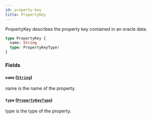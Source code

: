 ```yaml
---
id: property-key
title: PropertyKey
---
```



PropertyKey describes the property key contained in an oracle data.

```graphql
type PropertyKey {
  name: String
  type: PropertyKeyType!
}
```


### Fields

#### `name` ([`String`](/docs/testnet/graphql/scalars/string))

name is the name of the property.


#### `type` ([`PropertyKeyType`](/docs/testnet/graphql/enums/property-key-type))

type is the type of the property.




